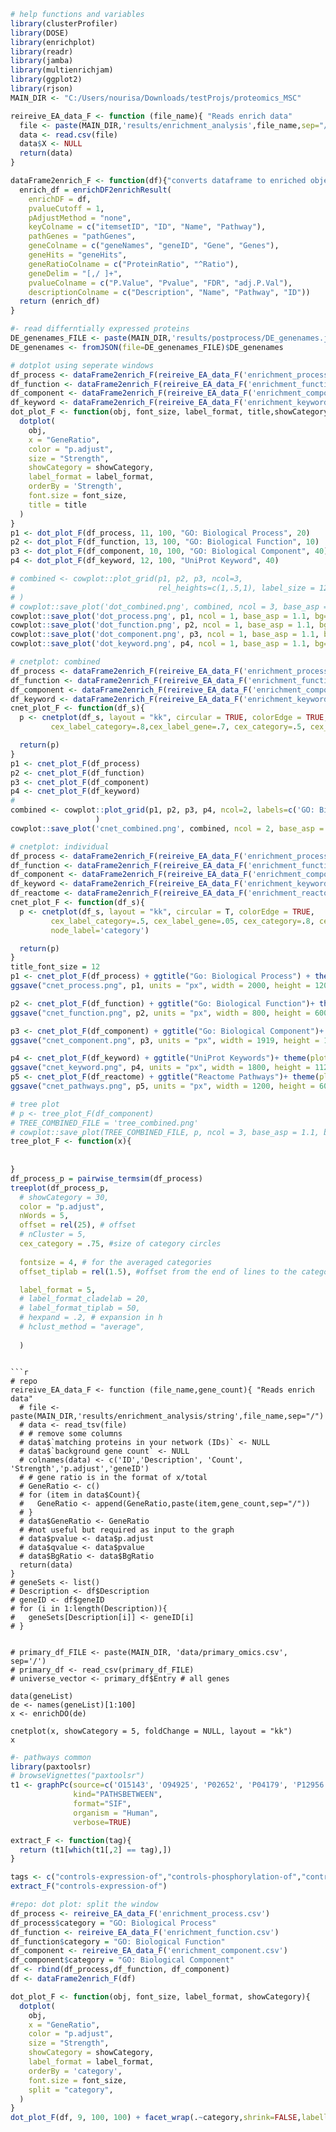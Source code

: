 

```{r}
# help functions and variables
library(clusterProfiler)
library(DOSE)
library(enrichplot)
library(readr)
library(jamba)
library(multienrichjam)
library(ggplot2)
library(rjson)
MAIN_DIR <- "C:/Users/nourisa/Downloads/testProjs/proteomics_MSC"

reireive_EA_data_F <- function (file_name){ "Reads enrich data"
  file <- paste(MAIN_DIR,'results/enrichment_analysis',file_name,sep="/")
  data <- read.csv(file)
  data$X <- NULL
  return(data)
}

dataFrame2enrich_F <- function(df){"converts dataframe to enriched object"
  enrich_df = enrichDF2enrichResult(
    enrichDF = df,
    pvalueCutoff = 1,
    pAdjustMethod = "none",
    keyColname = c("itemsetID", "ID", "Name", "Pathway"),
    pathGenes = "pathGenes",
    geneColname = c("geneNames", "geneID", "Gene", "Genes"),
    geneHits = "geneHits",
    geneRatioColname = c("ProteinRatio", "^Ratio"),
    geneDelim = "[,/ ]+",
    pvalueColname = c("P.Value", "Pvalue", "FDR", "adj.P.Val"),
    descriptionColname = c("Description", "Name", "Pathway", "ID"))
  return (enrich_df)
}
```

```{r}
#- read differntially expressed proteins
DE_genenames_FILE <- paste(MAIN_DIR,'results/postprocess/DE_genenames.json', sep='/')
DE_genenames <- fromJSON(file=DE_genenames_FILE)$DE_genenames
```


```{r}
# dotplot using seperate windows
df_process <- dataFrame2enrich_F(reireive_EA_data_F('enrichment_process.csv'))
df_function <- dataFrame2enrich_F(reireive_EA_data_F('enrichment_function.csv'))
df_component <- dataFrame2enrich_F(reireive_EA_data_F('enrichment_component.csv'))
df_keyword <- dataFrame2enrich_F(reireive_EA_data_F('enrichment_keyword.csv'))
dot_plot_F <- function(obj, font_size, label_format, title,showCategory){
  dotplot(
    obj, 
    x = "GeneRatio",
    color = "p.adjust",
    size = "Strength",
    showCategory = showCategory,
    label_format = label_format,
    orderBy = 'Strength',
    font.size = font_size,
    title = title
  )
}
p1 <- dot_plot_F(df_process, 11, 100, "GO: Biological Process", 20)
p2 <- dot_plot_F(df_function, 13, 100, "GO: Biological Function", 10)
p3 <- dot_plot_F(df_component, 10, 100, "GO: Biological Component", 40)
p4 <- dot_plot_F(df_keyword, 12, 100, "UniProt Keyword", 40)

# combined <- cowplot::plot_grid(p1, p2, p3, ncol=3,
#                                rel_heights=c(1,.5,1), label_size = 12, scale=.95
# )
# cowplot::save_plot('dot_combined.png', combined, ncol = 3, base_asp = 1.1, bg='White',base_height=6)
cowplot::save_plot('dot_process.png', p1, ncol = 1, base_asp = 1.1, bg='White',base_height=6)
cowplot::save_plot('dot_function.png', p2, ncol = 1, base_asp = 1.1, bg='White',base_height=6)
cowplot::save_plot('dot_component.png', p3, ncol = 1, base_asp = 1.1, bg='White',base_height=6)
cowplot::save_plot('dot_keyword.png', p4, ncol = 1, base_asp = 1.1, bg='White',base_height=6)

```


```{r}
# cnetplot: combined
df_process <- dataFrame2enrich_F(reireive_EA_data_F('enrichment_process.csv'))
df_function <- dataFrame2enrich_F(reireive_EA_data_F('enrichment_function.csv'))
df_component <- dataFrame2enrich_F(reireive_EA_data_F('enrichment_component.csv'))
df_keyword <- dataFrame2enrich_F(reireive_EA_data_F('enrichment_keyword.csv'))
cnet_plot_F <- function(df_s){
  p <- cnetplot(df_s, layout = "kk", circular = TRUE, colorEdge = TRUE,
         cex_label_category=.8,cex_label_gene=.7, cex_category=.5, cex_gene=1) 

  return(p)
}
p1 <- cnet_plot_F(df_process)
p2 <- cnet_plot_F(df_function)
p3 <- cnet_plot_F(df_component)
p4 <- cnet_plot_F(df_keyword)
# 
combined <- cowplot::plot_grid(p1, p2, p3, p4, ncol=2, labels=c('GO: Biological Process','GO: Biological Function','Go: Biological Component', 'UniProt Keyword'), rel_widths=c(1,1) ,label_size = 11, scale=.95, label_x=c(-.1,-.1)
                   )
cowplot::save_plot('cnet_combined.png', combined, ncol = 2, base_asp = .9, bg='White', base_height=10)
```

```{r}
# cnetplot: individual 
df_process <- dataFrame2enrich_F(reireive_EA_data_F('enrichment_process.csv'))
df_function <- dataFrame2enrich_F(reireive_EA_data_F('enrichment_function.csv'))
df_component <- dataFrame2enrich_F(reireive_EA_data_F('enrichment_component.csv'))
df_keyword <- dataFrame2enrich_F(reireive_EA_data_F('enrichment_keyword.csv'))
df_reactome <- dataFrame2enrich_F(reireive_EA_data_F('enrichment_reactome.csv'))
cnet_plot_F <- function(df_s){
  p <- cnetplot(df_s, layout = "kk", circular = T, colorEdge = TRUE,
         cex_label_category=.5, cex_label_gene=.05, cex_category=.8, cex_gene=.7,
         node_label='category') 

  return(p)
}
title_font_size = 12
p1 <- cnet_plot_F(df_process) + ggtitle("Go: Biological Process") + theme(plot.title=element_text(size = title_font_size, hjust = 0.5, vjust=3))
ggsave("cnet_process.png", p1, units = "px", width = 2000, height = 1200, scale=1.1)

p2 <- cnet_plot_F(df_function) + ggtitle("Go: Biological Function")+ theme(plot.title=element_text(size = title_font_size, hjust = 0.5, vjust=3))
ggsave("cnet_function.png", p2, units = "px", width = 800, height = 600,  scale=1.1)

p3 <- cnet_plot_F(df_component) + ggtitle("Go: Biological Component")+ theme(plot.title=element_text(size = title_font_size, hjust = 0.5, vjust=3))
ggsave("cnet_component.png", p3, units = "px", width = 1919, height = 1250,  scale=1.1)

p4 <- cnet_plot_F(df_keyword) + ggtitle("UniProt Keywords")+ theme(plot.title=element_text(size = title_font_size, hjust = 0.5, vjust=3))
ggsave("cnet_keyword.png", p4, units = "px", width = 1800, height = 1120,  scale=1.1)
p5 <- cnet_plot_F(df_reactome) + ggtitle("Reactome Pathways")+ theme(plot.title=element_text(size = title_font_size, hjust = 0.5, vjust=3))
ggsave("cnet_pathways.png", p5, units = "px", width = 1200, height = 600,  scale=1.1)

```


```{r}
# tree plot
# p <- tree_plot_F(df_component)
# TREE_COMBINED_FILE = 'tree_combined.png'
# cowplot::save_plot(TREE_COMBINED_FILE, p, ncol = 3, base_asp = 1.1, bg='White',base_height=6)
tree_plot_F <- function(x){
  
  
}
df_process_p = pairwise_termsim(df_process)
treeplot(df_process_p, 
  # showCategory = 30,
  color = "p.adjust",
  nWords = 5,
  offset = rel(25), # offset
  # nCluster = 5,
  cex_category = .75, #size of category circles
  
  fontsize = 4, # for the averaged categories
  offset_tiplab = rel(1.5), #offset from the end of lines to the categories

  label_format = 5,
  # label_format_cladelab = 20,
  # label_format_tiplab = 50,
  # hexpand = .2, # expansion in h
  # hclust_method = "average",
  
  )

```

```

```{r}
# repo
reireive_EA_data_F <- function (file_name,gene_count){ "Reads enrich data"
  # file <- paste(MAIN_DIR,'results/enrichment_analysis/string',file_name,sep="/")
  # data <- read_tsv(file)
  # # remove some columns
  # data$`matching proteins in your network (IDs)` <- NULL
  # data$`background gene count` <- NULL
  # colnames(data) <- c('ID','Description', 'Count', 'Strength','p.adjust','geneID')
  # # gene ratio is in the format of x/total
  # GeneRatio <- c()
  # for (item in data$Count){
  #   GeneRatio <- append(GeneRatio,paste(item,gene_count,sep="/"))
  # }
  # data$GeneRatio <- GeneRatio
  # #not useful but required as input to the graph
  # data$pvalue <- data$p.adjust
  # data$qvalue <- data$pvalue
  # data$BgRatio <- data$BgRatio
  return(data)
}
# geneSets <- list()
# Description <- df$Description
# geneID <- df$geneID
# for (i in 1:length(Description)){
#   geneSets[Description[i]] <- geneID[i]
# }


# primary_df_FILE <- paste(MAIN_DIR, 'data/primary_omics.csv', sep='/')
# primary_df <- read_csv(primary_df_FILE)
# universe_vector <- primary_df$Entry # all genes

data(geneList)
de <- names(geneList)[1:100]
x <- enrichDO(de)

cnetplot(x, showCategory = 5, foldChange = NULL, layout = "kk")
x

```



```{r}
#- pathways common
library(paxtoolsr)
# browseVignettes("paxtoolsr")
t1 <- graphPc(source=c('O15143', 'O94925', 'P02652', 'P04179', 'P12956', 'P18859', 'P21281', 'P26022', 'P26447', 'P30085', 'P35222', 'P36957', 'P38606', 'P40926', 'P42765', 'P56192', 'P61981', 'P62854', 'P62917', 'Q02218', 'Q02818', 'Q07065', 'Q07866', 'Q07954', 'Q13162', 'Q14011', 'Q15459', 'Q15843', 'Q96L92', 'Q9H0U4', 'Q9UHD8', 'Q9UJZ1', 'Q9UNH7', 'Q9Y3D6'),
              kind="PATHSBETWEEN",
              format="SIF",
              organism = "Human",
              verbose=TRUE)

extract_F <- function(tag){
  return (t1[which(t1[,2] == tag),])
}

tags <- c("controls-expression-of","controls-phosphorylation-of","controls-state-change-of","controls-production-of", "controls-transport-of", "controls transport of chemical")
extract_F("controls-expression-of")
```


```{r}
#repo: dot plot: split the window
df_process <- reireive_EA_data_F('enrichment_process.csv')
df_process$category = "GO: Biological Process"
df_function <- reireive_EA_data_F('enrichment_function.csv')
df_function$category = "GO: Biological Function"
df_component <- reireive_EA_data_F('enrichment_component.csv')
df_component$category = "GO: Biological Component"
df <- rbind(df_process,df_function, df_component)
df <- dataFrame2enrich_F(df)

dot_plot_F <- function(obj, font_size, label_format, showCategory){
  dotplot(
    obj, 
    x = "GeneRatio",
    color = "p.adjust",
    size = "Strength",
    showCategory = showCategory,
    label_format = label_format,
    orderBy = 'category',
    font.size = font_size,
    split = "category",
  )
}
dot_plot_F(df, 9, 100, 100) + facet_wrap(.~category,shrink=FALSE,labeller = "label_value")

```

